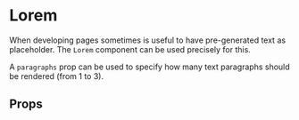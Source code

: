 

<Meta title="Components/Lorem" component={Lorem} />

# Lorem

When developing pages sometimes is useful to have pre-generated text as placeholder.
The `Lorem` component can be used precisely for this.

A `paragraphs` prop can be used to specify how many text paragraphs should be rendered (from 1 to 3).

<Preview>
    <Story name="Default">
        <div>
            <Lorem paragraphs={3} />
        </div>
    </Story>
</Preview>

## Props

<Props of={Lorem} />
